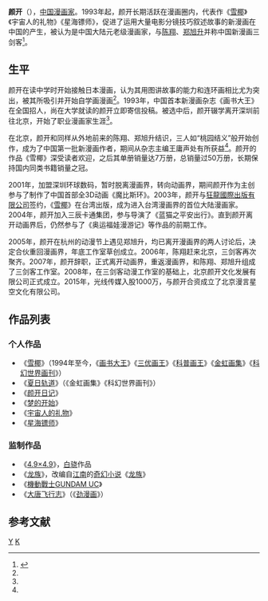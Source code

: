 '''颜开'''（{{bd|1976年|3月26日|||Y}}），[[中国|中国]][[漫画家|漫画家]]。1993年起，颜开长期活跃在漫画圈内，代表作《[[雪椰|雪椰]]》《宇宙人的礼物》《星海镖师》，促进了运用大量电影分镜技巧叙述故事的新漫画在中国的产生，被认为是中国大陆元老级漫画家，与[[陈翔_(漫画家)|陈翔]]、[[郑旭升|郑旭升]]并称中国新漫画三剑客<ref name="元老">{{Cite news |url=http://cul.china.com.cn/renwu/2011-10/29/content_4583006.htm |title=国内新漫画史上“元老”颜开 |author=苏向东 |work=华西都市报 |accessdate=2018-12-25 |archive-url=https://web.archive.org/web/20190725184721/http://cul.china.com.cn/renwu/2011-10/29/content_4583006.htm |archive-date=2019-07-25 |dead-url=yes }}</ref>。

== 生平 ==

颜开在读中学时开始接触日本漫画，认为其用图讲故事的能力和连环画相比尤为突出，被其所吸引并开始自学画漫画<ref name="元老" />。1993年，中国首本新漫画杂志《画书大王》在全国招人，尚在大学就读的颜开立即寄信投稿。被选中后，颜开辍学离开深圳前往北京，开始了职业漫画家生涯<ref name="元老" />。

在北京，颜开和同样从外地前来的陈翔、郑旭升结识，三人如“桃园结义”般开始创作，成为了中国第一批新漫画作者，期间从杂志主编王庸声处有所获益<ref name="元老" />。颜开的作品《雪椰》深受读者欢迎，之后其单册销量达7万册，总销量过50万册，长期保持国内同类书籍销量之冠。

2001年，加盟深圳环球数码，暂时脱离漫画界，转向动画界，期间颜开作为主创参与了制作了中国首部全3D动画《魔比斯环》。2003年，颜开与[[狂龍國際出版有限公司|狂龍國際出版有限公司]]签约，《[[雪椰|雪椰]]》在台湾出版，成为进入台湾漫画界的首位大陆漫画家。2004年，颜开加入三辰卡通集团，参与导演了《蓝猫之平安出行》。直到颜开离开动画界后，仍然参与了《奥运福娃漫游记》等作品的前期工作。

2005年，颜开在杭州的动漫节上遇见郑旭升，均已离开漫画界的两人讨论后，决定合伙重回漫画界，年底工作室草创成立。2006年，陈翔赶来北京，三剑客再次聚齐。2007年，颜开辞职，正式离开动画界，重返漫画界，和陈翔、郑旭升组成了三剑客工作室。2008年，在三剑客动漫工作室的基础上，北京颜开文化发展有限公司正式成立。2015年，光线传媒入股1000万，与颜开合资成立了北京漫言星空文化有限公司。

== 作品列表 ==
=== 个人作品 ===
*《[[雪椰|雪椰]]》（1994年至今，《[[画书大王|画书大王]]》《[[三优画王|三优画王]]》《[[科普画王|科普画王]]》《[[金虹画集|金虹画集]]》《[[科幻世界画刊|科幻世界画刊]]》）
*《[[夏日轨道|夏日轨道]]》（《金虹画集》《科幻世界画刊》）
*《[[颜开日记|颜开日记]]》
*《[[梦的开始|梦的开始]]》
*《[[宇宙人的礼物|宇宙人的礼物]]》
*《[[星海镖师|星海镖师]]》
=== 监制作品 ===
*《[[4.9×4.9|4.9×4.9]]》，[[白骁|白骁]]作品
*《[[龙族_(漫画)|龙族]]》，改编自[[江南_(小說家)|江南]]的[[奇幻小说|奇幻小说]]《[[龙族_(江南)|龙族]]》
*《[[機動戰士GUNDAM_UC#漫畫|機動戰士GUNDAM UC]]》
*《[[大唐飞行志|大唐飞行志]]》（《[[劲漫画|劲漫画]]》）
== 参考文献 ==
{{reflist}}

[[Category:中華人民共和國漫畫家|Y]]
[[Category:顏姓|K]]